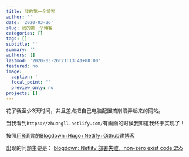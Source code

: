 ```yaml
---
title: 我的第一个博客
author: ''
date: '2020-03-26'
slug: 我的第一个博客
categories: []
tags: []
subtitle: ''
summary: ''
authors: []
lastmod: '2020-03-26T21:13:41+08:00'
featured: no
image:
  caption: ''
  focal_point: ''
  preview_only: no
projects: []
---
```


花了我至少3天时间，并且差点把自己电脑配置搞崩溃弄起来的网站。

当我看到`https://zhuangll.netlify.com/`有画面的时候我知道我终于实现了！

按照[用R语言的Blogdown+Hugo+Netlify+Github建博客](https://www.sohu.com/a/220909022_500658)

出现的问题主要是：
[blogdown: Netlify 部署失败，non-zero exist code:255](https://d.cosx.org/d/419791-blogdown-netlify-non-zero-exist-code-255/13)






